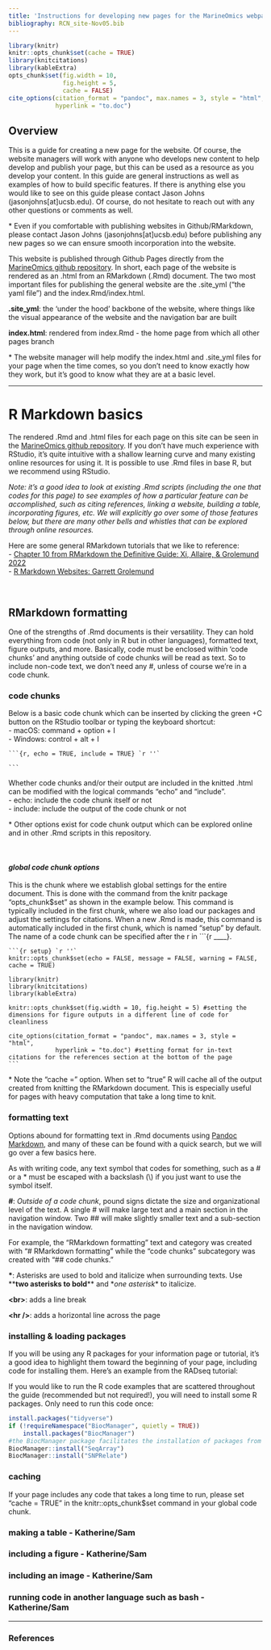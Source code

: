 ```yaml
---
title: 'Instructions for developing new pages for the MarineOmics webpage'
bibliography: RCN_site-Nov05.bib
---
```



```r
library(knitr)
knitr::opts_chunk$set(cache = TRUE)
library(knitcitations)
library(kableExtra)
opts_chunk$set(fig.width = 10,
               fig.height = 5,
               cache = FALSE)
cite_options(citation_format = "pandoc", max.names = 3, style = "html", 
             hyperlink = "to.doc")
```


## Overview

This is a guide for creating a new page for the website. Of course, the website managers will work with anyone who develops new content to help develop and publish your page, but this can be used as a resource as you develop your content. In this guide are general instructions as well as examples of how to build specific features. If there is anything else you would like to see on this guide please contact Jason Johns (jasonjohns[at]ucsb.edu). Of course, do not hesitate to reach out with any other questions or comments as well.

\* Even if you comfortable with publishing websites in Github/RMarkdown, please contact Jason Johns (jasonjohns[at]ucsb.edu) before publishing any new pages so we can ensure smooth incorporation into the website.

This website is published through Github Pages directly from the [MarineOmics github repository](https://github.com/MarineOmics/marineomics.github.io). In short, each page of the website is rendered as an .html from an RMarkdown (.Rmd) document. The two most important files for publishing the general website are the .site_yml ("the yaml file") and the index.Rmd/index.html. 

**.site_yml**: the 'under the hood' backbone of the website, where things like the visual appearance of the website and the navigation bar are built

**index.html**: rendered from index.Rmd - the home page from which all other pages branch

\* The website manager will help modify the index.html and .site_yml files for your page when the time comes, so you don't need to know exactly how they work, but it's good to know what they are at a basic level.

<hr />

# R Markdown basics
The rendered .Rmd and .html files for each page on this site can be seen in the [MarineOmics github repository](https://github.com/MarineOmics/marineomics.github.io). If you don't have much experience with RStudio, it's quite intuitive with a shallow learning curve and many existing online resources for using it. It is possible to use .Rmd files in base R, but we recommend using RStudio.

*Note: it's a good idea to look at existing .Rmd scripts (including the one that codes for this page) to see examples of how a particular feature can be accomplished, such as citing references, linking a website, building a table, incorporating figures, etc. We will explicitly go over some of those features below, but there are many other bells and whistles that can be explored through online resources.*

Here are some general RMarkdown tutorials that we like to reference:
<br>
- [Chapter 10 from RMarkdown the Definitive Guide: Xi, Allaire, & Grolemund 2022](https://bookdown.org/yihui/rmarkdown/rmarkdown-site.html)
<br>
- [R Markdown Websites: Garrett Grolemund](https://garrettgman.github.io/rmarkdown/rmarkdown_websites.html)
  
<br/>

## RMarkdown formatting
One of the strengths of .Rmd documents is their versatility. They can hold everything from code (not only in R but in other languages), formatted text, figure outputs, and more. Basically, code must be enclosed within 'code chunks' and anything outside of code chunks will be read as text. So to include non-code text, we don't need any #, unless of course we're in a code chunk.


### **code chunks**
Below is a basic code chunk which can be inserted by clicking the green +C button on the RStudio toolbar or typing the keyboard shortcut:<br>
- macOS: command + option + I <br>
- Windows: control + alt + I

````
```{r, echo = TRUE, include = TRUE} `r ''`

```
````
Whether code chunks and/or their output are included in the knitted .html can be modified with the logical commands "echo" and "include".<br>
- echo: include the code chunk itself or not<br>
- include: include the output of the code chunk or not

\* Other options exist for code chunk output which can be explored online and in other .Rmd scripts in this repository.

<br>

#### *global code chunk options*
This is the chunk where we establish global settings for the entire document. This is done with the command from the knitr package "opts_chunk$set" as shown in the example below. This command is typically included in the first chunk, where we also load our packages and adjust the settings for citations. When a new .Rmd is made, this command is automatically included in the first chunk, which is named "setup" by default. The name of a code chunk can be specified after the r in ```{r ____}.

````
```{r setup} `r ''`
knitr::opts_chunk$set(echo = FALSE, message = FALSE, warning = FALSE, cache = TRUE) 

library(knitr)
library(knitcitations)
library(kableExtra)

knitr::opts_chunk$set(fig.width = 10, fig.height = 5) #setting the dimensions for figure outputs in a different line of code for cleanliness

cite_options(citation_format = "pandoc", max.names = 3, style = "html", 
             hyperlink = "to.doc") #setting format for in-text citations for the references section at the bottom of the page
```
````
\* Note the "cache = " option. When set to "true" R will cache all of the output created from knitting the RMarkdown document. This is especially useful for pages with heavy computation that take a long time to knit.
<br>

### **formatting text**
Options abound for formatting text in .Rmd documents using [Pandoc Markdown](https://pandoc.org/MANUAL.html), and many of these can be found with a quick search, but we will go over a few basics here.

As with writing code, any text symbol that codes for something, such as a \# or a \* must be escaped with a backslash (\\) if you just want to use the symbol itself.

**\#**: *Outside of a code chunk*, pound signs dictate the size and organizational level of the text. A single \# will make large text and a main section in the navigation window. Two \#\# will make slightly smaller text and a sub-section in the navigation window. <br>

For example, the "RMarkdown formatting" text and category was created with "\# RMarkdown formatting" while the "code chunks" subcategory was created with "\#\# code chunks."

**\***: Asterisks are used to bold and italicize when surrounding texts. Use \*\***two asterisks to bold**\*\* and \**one asterisk*\* to italicize.

**\<br>**: adds a line break

**\<hr />**: adds a horizontal line across the page


### **installing & loading packages**
If you will be using any R packages for your information page or tutorial, it's a good idea to highlight them toward the beginning of your page, including code for installing them. Here's an example from the RADseq tutorial:

If you would like to run the R code examples that are scattered throughout the guide (recommended but not required!), you will need to install some R packages. Only need to run this code once:  
```r
install.packages("tidyverse")
if (!requireNamespace("BiocManager", quietly = TRUE))
    install.packages("BiocManager")
#the BiocManager package facilitates the installation of packages from the Bioconductor project
BiocManager::install("SeqArray")
BiocManager::install("SNPRelate")
```

### **caching**
If your page includes any code that takes a long time to run, please set "cache = TRUE" in the knitr::opts_chunk$set command in your global code chunk.

### **making a table - Katherine/Sam**

### **including a figure - Katherine/Sam**

### **including an image - Katherine/Sam**

### **running code in another language such as bash - Katherine/Sam**

<hr />

### **References**

